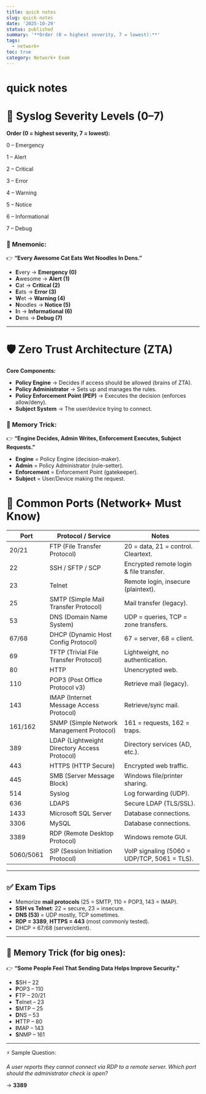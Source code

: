```yaml
---
title: quick notes
slug: quick-notes
date: '2025-10-29'
status: published
summary: '**Order (0 = highest severity, 7 = lowest):**'
tags:
  - network+
toc: true
category: Network+ Exam
---
```


# quick notes

# 📝 Syslog Severity Levels (0–7)

**Order (0 = highest severity, 7 = lowest):**

0 – Emergency

1 – Alert

2 – Critical

3 – Error

4 – Warning

5 – Notice

6 – Informational

7 – Debug

### 🔑 Mnemonic:

👉 **“Every Awesome Cat Eats Wet Noodles In Dens.”**

- **E**very → **Emergency (0)**
- **A**wesome → **Alert (1)**
- **C**at → **Critical (2)**
- **E**ats → **Error (3)**
- **W**et → **Warning (4)**
- **N**oodles → **Notice (5)**
- **I**n → **Informational (6)**
- **D**ens → **Debug (7)**

---

# 🛡️ Zero Trust Architecture (ZTA)

**Core Components:**

- **Policy Engine** → Decides if access should be allowed (brains of ZTA).
- **Policy Administrator** → Sets up and manages the rules.
- **Policy Enforcement Point (PEP)** → Executes the decision (enforces allow/deny).
- **Subject System** → The user/device trying to connect.

### 🔑 Memory Trick:

👉 **“Engine Decides, Admin Writes, Enforcement Executes, Subject Requests.”**

- **Engine** = Policy Engine (decision-maker).
- **Admin** = Policy Administrator (rule-setter).
- **Enforcement** = Enforcement Point (gatekeeper).
- **Subject** = User/Device making the request.

# 🔌 Common Ports (Network+ Must Know)

| **Port** | **Protocol / Service** | **Notes** |
| --- | --- | --- |
| 20/21 | FTP (File Transfer Protocol) | 20 = data, 21 = control. Cleartext. |
| 22 | SSH / SFTP / SCP | Encrypted remote login & file transfer. |
| 23 | Telnet | Remote login, insecure (plaintext). |
| 25 | SMTP (Simple Mail Transfer Protocol) | Mail transfer (legacy). |
| 53 | DNS (Domain Name System) | UDP = queries, TCP = zone transfers. |
| 67/68 | DHCP (Dynamic Host Config Protocol) | 67 = server, 68 = client. |
| 69 | TFTP (Trivial File Transfer Protocol) | Lightweight, no authentication. |
| 80 | HTTP | Unencrypted web. |
| 110 | POP3 (Post Office Protocol v3) | Retrieve mail (legacy). |
| 143 | IMAP (Internet Message Access Protocol) | Retrieve/sync mail. |
| 161/162 | SNMP (Simple Network Management Protocol) | 161 = requests, 162 = traps. |
| 389 | LDAP (Lightweight Directory Access Protocol) | Directory services (AD, etc.). |
| 443 | HTTPS (HTTP Secure) | Encrypted web traffic. |
| 445 | SMB (Server Message Block) | Windows file/printer sharing. |
| 514 | Syslog | Log forwarding (UDP). |
| 636 | LDAPS | Secure LDAP (TLS/SSL). |
| 1433 | Microsoft SQL Server | Database connections. |
| 3306 | MySQL | Database connections. |
| 3389 | RDP (Remote Desktop Protocol) | Windows remote GUI. |
| 5060/5061 | SIP (Session Initiation Protocol) | VoIP signaling (5060 = UDP/TCP, 5061 = TLS). |

---

## ✅ Exam Tips

- Memorize **mail protocols** (25 = SMTP, 110 = POP3, 143 = IMAP).
- **SSH vs Telnet**: 22 = secure, 23 = insecure.
- **DNS (53)** = UDP mostly, TCP sometimes.
- **RDP = 3389**, **HTTPS = 443** (most commonly tested).
- DHCP = 67/68 (server/client).

---

## 🔑 Memory Trick (for big ones):

👉 **“Some People Feel That Sending Data Helps Improve Security.”**

- **S**SH – 22
- **P**OP3 – 110
- **F**TP – 20/21
- **T**elnet – 23
- **S**MTP – 25
- **D**NS – 53
- **H**TTP – 80
- **I**MAP – 143
- **S**NMP – 161

---

⚡ Sample Question:

*A user reports they cannot connect via RDP to a remote server. Which port should the administrator check is open?*

→ **3389**
